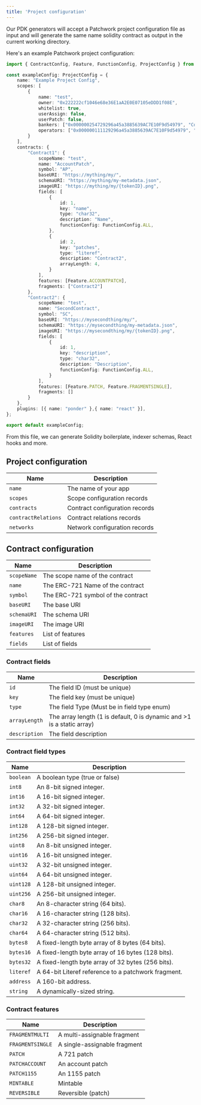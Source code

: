 ```yaml
---
title: 'Project configuration'
---
```


Our PDK generators will accept a Patchwork project configuration file as input and will generate the same name solidity contract as output in the current working directory.

Here's an example Patchwork project configuration:
```typescript patchwork.config.ts
import { ContractConfig, Feature, FunctionConfig, ProjectConfig } from "@patchworkdev/common/types";

const exampleConfig: ProjectConfig = {
    name: "Example Project Config",
    scopes: [
        {
            name: "test",
            owner: "0x222222cf1046e68e36E1aA2E0E07105eDDD1f08E",
            whitelist: true,
            userAssign: false,
            userPatch: false,
            bankers: ["0x000000254729296a45a3885639AC7E10F9d54979", "Contract1"],
            operators: ["0x000000111129296a45a3885639AC7E10F9d54979", "Contract1"],
        }
    ],
    contracts: {
        "Contract1": {
            scopeName: "test",
            name: "AccountPatch",
            symbol: "AP",
            baseURI: "https://mything/my/",
            schemaURI: "https://mything/my-metadata.json",
            imageURI: "https://mything/my/{tokenID}.png",
            fields: [
                {
                    id: 1,
                    key: "name",
                    type: "char32",
                    description: "Name",
                    functionConfig: FunctionConfig.ALL,
                },
                {
                    id: 2,
                    key: "patches",
                    type: "literef",
                    description: "Contract2",
                    arrayLength: 4,
                }
            ],
            features: [Feature.ACCOUNTPATCH],
            fragments: ["Contract2"]
        },
        "Contract2": {
            scopeName: "test",
            name: "SecondContract",
            symbol: "SC",
            baseURI: "https://mysecondthing/my/",
            schemaURI: "https://mysecondthing/my-metadata.json",
            imageURI: "https://mysecondthing/my/{tokenID}.png",
            fields: [
                {
                    id: 1,
                    key: "description",
                    type: "char32",
                    description: "Description",
                    functionConfig: FunctionConfig.ALL,
                }
            ],
            features: [Feature.PATCH, Feature.FRAGMENTSINGLE],
            fragments: []
        }
    },
    plugins: [{ name: "ponder" },{ name: "react" }],
};

export default exampleConfig;

```

From this file, we can generate Solidity boilerplate, indexer schemas, React hooks and more.

## Project configuration

| Name | Description |
| ---- | ----------- |
| `name` | The name of your app |
| `scopes` | Scope configuration records |
| `contracts` | Contract configuration records |
| `contractRelations` | Contract relations records |
| `networks` | Network configuration records |

## Contract configuration

| Name | Description |
| ---- | ----------- |
| `scopeName` | The scope name of the contract |
| `name` | The ERC-721 Name of the contract |
| `symbol` | The ERC-721 symbol of the contract |
| `baseURI` | The base URI |
| `schemaURI` | The schema URI |
| `imageURI` | The image URI |
| `features` | List of features |
| `fields` | List of fields |

### Contract fields

| Name | Description |
| ---- | ----------- |
| `id` | The field ID (must be unique) |
| `key` | The field key (must be unique) |
| `type` | The field Type (Must be in field type enum) |
| `arrayLength` | The array length (1 is default, 0 is dynamic and >1 is a static array) |
| `description` | The field description |

### Contract field types

| Name | Description |
| ---- | ----------- |
| `boolean` | A boolean type (true or false)      |
| `int8`    | An 8-bit signed integer.            |
| `int16`   | A 16-bit signed integer.            |
| `int32`   | A 32-bit signed integer.            |
| `int64`   | A 64-bit signed integer.            |
| `int128`  | A 128-bit signed integer.           |
| `int256`  | A 256-bit signed integer.           |
| `uint8`   | An 8-bit unsigned integer.          |
| `uint16`  | A 16-bit unsigned integer.          |
| `uint32`  | A 32-bit unsigned integer.          |
| `uint64`  | A 64-bit unsigned integer.          |
| `uint128` | A 128-bit unsigned integer.         |
| `uint256` | A 256-bit unsigned integer.         |
| `char8`   | An 8-character string (64 bits).    |
| `char16`  | A 16-character string (128 bits).   |
| `char32`  | A 32-character string (256 bits).   |
| `char64`  | A 64-character string (512 bits).   |
| `bytes8`  | A fixed-length byte array of 8 bytes (64 bits).                         |
| `bytes16` | A fixed-length byte array of 16 bytes (128 bits).                       |
| `bytes32` | A fixed-length byte array of 32 bytes (256 bits).
| `literef` | A 64-bit Literef reference to a patchwork fragment. |
| `address` | A 160-bit address.                  |
| `string`  | A dynamically-sized string.         |


### Contract features

| Name | Description |
| ---- | ----------- |
| `FRAGMENTMULTI` | A multi-assignable fragment |
| `FRAGMENTSINGLE`| A single-assignable fragment|
| `PATCH`         | A 721 patch         |
| `PATCHACCOUNT`  | An account patch  |
| `PATCH1155`     | An 1155 patch     |
| `MINTABLE`      | Mintable      |
| `REVERSIBLE`    | Reversible (patch)    |
